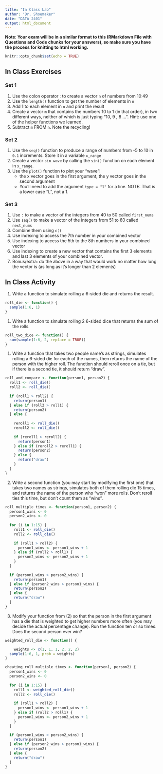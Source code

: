 ```yaml
---
title: "In Class Lab"
author: "Dr. Shoemaker"
date: "DATA 2401"
output: html_document
---
```

**Note: Your exam will be in a similar format to this (RMarkdown File with Questions and Code chunks for your answers), so make sure you have the process for knitting to html working.** 

```r
knitr::opts_chunk$set(echo = TRUE)
```

## In Class Exercises

### Set 1 

1. Use the colon operator : to create a vector `n` of numbers from 10:49
2. Use the `length()` function to get the number of elements in `n`
3. Add 1 to each element in `n` and print the result
4. Create a vector `m` that contains the numbers 10 to 1 (in that order), in two different ways, neither of which is just typing "10, 9 , 8 ...".  Hint: use one of the helper functions we learned.
5. Subtract `m` FROM `n`. Note the recycling!

### Set 2 

1. Use the `seq()` function to produce a range of numbers from -5 to 10 in `0.1` increments. Store it in a variable `x_range`
2. Create a vector `sin_wave` by calling the `sin()` function on each element in `x_range`.
3. Use the `plot()` function to plot your "wave"!
     + the x vector goes in the first argument, the y vector goes in the second argument
     + You'll need to add the argument `type = "l"` for a line. NOTE: That is a lower case "L", not a 1. 


### Set 3 

1. Use `:` to make a vector of the integers from 40 to 50 called `first_nums`
2. Use `seq()` to make a vector of the integers from 51 to 60 called `next_nums`
3. Combine them using `c()`
4. Use indexing to access the 7th number in your combined vector
5. Use indexing to access the 5th to the 8th numbers in your combined vector
6. Use indexing to create a new vector that contains the first 3 elements and last 3 elements of your combined vector. 
7. Bonus/extra: do the above in a way that would work no matter how long the vector is (as long as it's longer than 2 elements)

## In Class Activity

1. Write a function to simulate rolling a 6-sided die and returns the result.

```r
roll_die <- function() {
  sample(1:6, 1)
}

```



1. Write a function to simulate rolling 2 6-sided dice that returns the sum of the rolls. 

```r
roll_two_dice <- function() {
  sum(sample(1:6, 2, replace = TRUE))
}


```


1. Write a function that takes two people name's as strings, simulates rolling a 6-sided die for each of the names, then returns the name of the person with the higher roll. The function should reroll once on a tie, but if there is a second tie, it should return "draw". 

```r

roll_and_compare <- function(person1, person2) {
  roll1 <- roll_die()
  roll2 <- roll_die()
  
  if (roll1 > roll2) {
    return(person1)
  } else if (roll2 > roll1) {
    return(person2)
  } else {
    
    reroll1 <- roll_die()
    reroll2 <- roll_die()
    
    if (reroll1 > reroll2) {
      return(person1)
    } else if (reroll2 > reroll1) {
      return(person2)
    } else {
      return("draw")
    }
  }
}


```


2. Write a second function (you may start by modifying the first one) that takes two names as strings, simulates both of them rolling die 15 times, and returns the name of the person who "won" more rolls. Don't reroll ties this time, but don't count them as "wins". 

```r
roll_multiple_times <- function(person1, person2) {
  person1_wins <- 0
  person2_wins <- 0
  
  for (i in 1:15) {
    roll1 <- roll_die()
    roll2 <- roll_die()
    
    if (roll1 > roll2) {
      person1_wins <- person1_wins + 1
    } else if (roll2 > roll1) {
      person2_wins <- person2_wins + 1
    }
  }
  
  if (person1_wins > person2_wins) {
    return(person1)
  } else if (person2_wins > person1_wins) {
    return(person2)
  } else {
    return("draw")
  }
}


```


3. Modify your function from (2) so that the person in the first argument has a die that is weighted to get higher numbers more often (you may decide the actual percentage change). Run the function ten or so times. Does the second person ever win?

```r

weighted_roll_die <- function() {

    weights <- c(1, 1, 1, 2, 2, 2)  
  sample(1:6, 1, prob = weights)
}

cheating_roll_multiple_times <- function(person1, person2) {
  person1_wins <- 0
  person2_wins <- 0
  
  for (i in 1:15) {
    roll1 <- weighted_roll_die()  
    roll2 <- roll_die()           
    
    if (roll1 > roll2) {
      person1_wins <- person1_wins + 1
    } else if (roll2 > roll1) {
      person2_wins <- person2_wins + 1
    }
  }
  
  if (person1_wins > person2_wins) {
    return(person1)
  } else if (person2_wins > person1_wins) {
    return(person2)
  } else {
    return("draw")
  }
}

```

